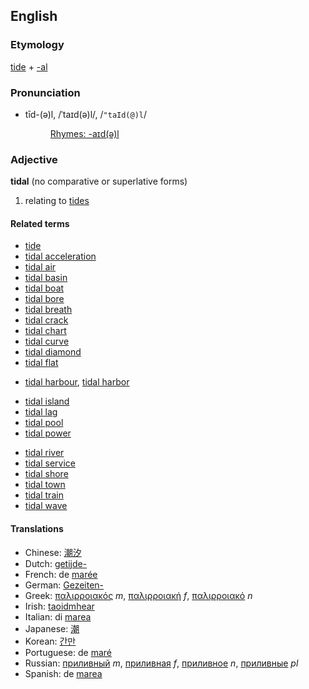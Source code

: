 ==English==
===Etymology===
[[tide]] + [[-al]]

===Pronunciation===
*tīd-(ə)l, /ˈtaɪd(ə)l/, /<tt>"taId(@)l</tt>/
*:[[Rhymes:English:-aɪd(ə)l|Rhymes: -aɪd(ə)l]]

===Adjective===
'''tidal''' (no comparative or superlative forms)

# relating to [[tide]]s

====Related terms====
*[[tide]]
*[[tidal acceleration]]
*[[tidal air]]
*[[tidal basin]]
*[[tidal boat]]
*[[tidal bore]]
*[[tidal breath]]
*[[tidal crack]]
*[[tidal chart]]
*[[tidal curve]]
*[[tidal diamond]]
*[[tidal flat]]
<!--*[[tidal flow]] idiomatic? -->
*[[tidal harbour]], [[tidal harbor]]
<!--*[[tidal height]] idiomatic? -->
*[[tidal island]]
*[[tidal lag]]
*[[tidal pool]]
*[[tidal power]]
<!--*[[tidal range]] idiomatic? -->
*[[tidal river]]
*[[tidal service]]
*[[tidal shore]]
*[[tidal town]]
*[[tidal train]]
*[[tidal wave]]

====Translations====
*Chinese: [[潮汐]]<!-- used without a following "de" -->
*Dutch: [[getijde-]]<!-- a prefix used in compounds -->
*French: de [[marée]]<!-- probably not idiomatic, hence not wikified whole -->
*German: [[Gezeiten-]]<!-- a prefix used in compounds -->
*Greek: [[παλιρροιακός]] ''m'', [[παλιρροιακή]] ''f'', [[παλιρροιακό]] ''n''
*Irish: [[taoidmhear]]
*Italian: di [[marea]]<!-- probably not idiomatic, hence not wikified whole -->
*Japanese: [[潮]]<!-- used as a prefix rather than a -i or -na adjective -->
*Korean: [[간만]]
*Portuguese: de [[maré]]<!-- probably not idiomatic, hence not wikified whole -->
*Russian: [[приливный]] ''m'', [[приливная]] ''f'', [[приливное]] ''n'', [[приливные]] ''pl''
*Spanish: de [[marea]]<!-- probably not idiomatic, hence not wikified whole -->